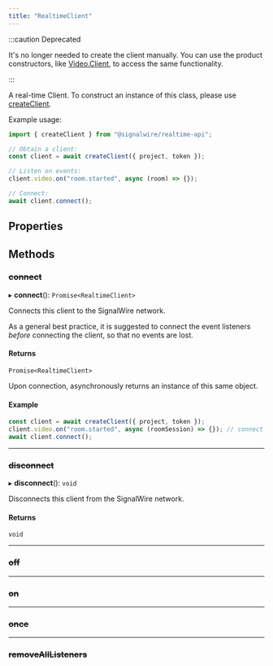 ---
title: "RealtimeClient"
---


:::caution Deprecated

It's no longer needed to create the client manually. You can use the product constructors, like [Video.Client](../video/video-client.mdx), to access the same functionality.

:::

A real-time Client.
To construct an instance of this class, please use [createClient](/sdks/reference/realtime-sdk/relay-v3#createclient).

Example usage:

```typescript
import { createClient } from "@signalwire/realtime-api";

// Obtain a client:
const client = await createClient({ project, token });

// Listen on events:
client.video.on("room.started", async (room) => {});

// Connect:
await client.connect();
```

## Properties

## Methods

### ~~connect~~

▸ **connect**(): `Promise<RealtimeClient>`

Connects this client to the SignalWire network.

As a general best practice, it is suggested to connect the event listeners _before_ connecting the client, so that no events are lost.

#### Returns

`Promise<RealtimeClient>`

Upon connection, asynchronously returns an instance of this same object.

#### Example

```typescript
const client = await createClient({ project, token });
client.video.on("room.started", async (roomSession) => {}); // connect events
await client.connect();
```

---

### ~~disconnect~~

▸ **disconnect**(): `void`

Disconnects this client from the SignalWire network.

#### Returns

`void`

---

### ~~off~~

<MethodOff />

---

### ~~on~~

<MethodOn />

---

### ~~once~~

<MethodOnce />

---

### ~~removeAllListeners~~

<MethodRemoveAllListeners />
